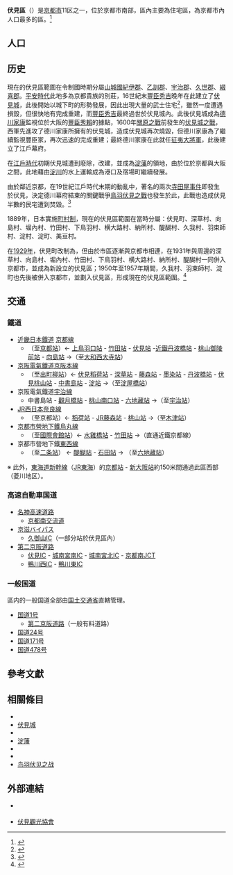 {{Infobox 日本的區
| 自治體名 =伏見區
| 圖像=[[File:Sembon-Torii_in_Fushimi_Inari_Grand_Shrine_15.JPG|240px]]
| 圖像說明=[[伏見稻荷大社|伏見稻荷大社]]千本[[鳥居|鳥居]]
| 區章 = 
| 區長 = 
| 日文原名=伏見区
| 平假名 =ふしみく
| 羅馬字拼音 =Fushimi-ku
| 都道府縣 = 京都府
| 市 = 京都市
| 支廳 = 
| 編號 =26109-2
| 面積 =61.66
| 邊界未定 = 
| 人口 = {{formatnum:{{自治體人口/京都府|京都市伏見区}}}}<ref>{{自治體人口/京都府|source}}</ref>
| 人口密度 = 
| 統計時間 = {{自治體人口/京都府|date}}
| 自治體 =京都市（[[山科區|山科區]]、[[東山區_(日本)|東山區]]、[[南区_(京都市)|南區]]）、[[向日市|向日市]]、[[長岡京市|長岡京市]]、[[大山崎町|大山崎町]]、[[八幡市|八幡市]]、[[久御山町|久御山町]]、[[宇治市|宇治市]]<br/>'''[[滋賀縣|滋賀縣]]'''：[[大津市|大津市]]|
| 樹 = 
| 花 = 
| 鳥 = 
| 其他象徵物 = 
| 其他象徵 = 
| 郵遞區號 =612-8511
| 所在地=伏見区東組町681
| 電話號碼 = 75-611-1101
| 外部連結 =http://www.city.kyoto.jp/fushimi/
| 經度 = 
| 緯度 = 
| 地圖 = Fushimi-ku_in_Kyoto_City.svg
| 註記 =
|}}
'''伏見區'''（{{jpn|j=伏見区|hg=ふしみく|rm=Fushimi ku|f=y}}）是[[京都市|京都市]]11区之一，位於京都市南部，區內主要為住宅區，為京都市內人口最多的區。<ref>{{Cite web| url=http://www.city.kyoto.lg.jp/fushimi/page/0000013282.html| title=伏見区の概要 : 伏見区の沿革・特長・文化| publisher=京都市伏見區公所| date=2012-11-12| accessdate=2017-06-06| language=ja| archive-date=2020-09-24| archive-url=https://web.archive.org/web/20200924223213/https://www.city.kyoto.lg.jp/fushimi/page/0000013282.html| dead-url=no}}</ref>

== 人口 ==

{{日本人口統計| location=Fushimi, Kyoto|無人口分布圖=1}}

== 历史 ==
現在的伏見區範圍在令制國時期分屬[[山城國|山城國]][[紀伊郡|紀伊郡]]、[[乙訓郡|乙訓郡]]、[[宇治郡|宇治郡]]、[[久世郡|久世郡]]、[[綴喜郡|綴喜郡]]。[[平安時代|平安時代]]此地多為京都貴族的別莊，16世紀末[[豐臣秀吉|豐臣秀吉]]晚年在此建立了[[伏見城|伏見城]]，此後開始以城下町的形勢發展，因此出現大量的武士住宅<ref>{{Cite web| url=http://www.city.kyoto.lg.jp/fushimi/page/0000013318.html| title=安土桃山時代　秀吉が開いた城下町| publisher=京都市伏見區公所| date=2008-09-12| accessdate=2017-06-06| language=ja| archive-date=2020-09-19| archive-url=https://web.archive.org/web/20200919053330/https://www.city.kyoto.lg.jp/fushimi/page/0000013318.html| dead-url=no}}</ref>，雖然一度遭遇{{tsl|ja|慶長伏見地震}}損毀，但很快地有完成重建，而[[豐臣秀吉|豐臣秀吉]]最終過世於伏見城內。此後伏見城成為[[德川家康|德川家康]]監視位於大阪的[[豐臣秀賴|豐臣秀賴]]的據點，1600年[[關原之戰|關原之戰]]前發生的[[伏見城之戰|伏見城之戰]]，西軍先進攻了德川家康所擁有的伏見城，造成伏見城再次燒毀，但德川家康為了繼續監視豐臣家，再次迅速的完成重建；最終德川家康在此就任[[征夷大將軍|征夷大將軍]]，此後建立了江戶幕府。

在[[江戶時代|江戶時代]]初期伏見城遭到廢除，改建{{tsl|ja|淀城}}，並成為[[淀藩|淀藩]]的領地，由於位於京都與大阪之間，此地藉由[[淀川|淀川]]的水上運輸成為港口{{tsl|ja|伏見港}}及宿場町{{Tsl|ja|伏見宿 (京街道)|伏見宿 (京街道)|伏見宿}}繼續發展。

由於鄰近京都，在19世紀江戶時代末期的動亂中，著名的兩次[[寺田屋事件|寺田屋事件]]即發生於伏見，決定德川幕府結束的關鍵戰爭[[鳥羽伏見之戰|鳥羽伏見之戰]]也發生於此，此戰也造成伏見半數的民宅遭到焚毀。<Ref>
{{Cite web| url=http://www.city.kyoto.lg.jp/fushimi/page/0000013321.html| title=伏見区の歴史 : 江戸時代～幕末　港湾商業都市の繁栄| publisher=京都市伏見區公所| date=2008-09-12| accessdate=2017-06-06| language=ja| archive-date=2020-09-19| archive-url=https://web.archive.org/web/20200919053607/https://www.city.kyoto.lg.jp/fushimi/page/0000013321.html| dead-url=no}}
</ref>

1889年，日本實施[[町村制|町村制]]，現在的伏見區範圍在當時分屬：伏見町、深草村、向島村、堀內村、竹田村、下鳥羽村、横大路村、納所村、醍醐村、久我村、羽束師村、淀村、淀町、美豆村。

在[[1929年|1929年]]，伏見町改制為{{Tsl|ja|伏見市}}，但由於市區逐漸與京都市相連，在1931年與周邊的深草村、向島村、堀內村、竹田村、下鳥羽村、横大路村、納所村、醍醐村一同併入京都市，並成為新設立的伏見區；1950年至1957年期間，久我村、羽束師村、淀町也先後被併入京都市，並劃入伏見區，形成現在的伏見區範圍。<ref>{{Cite web| url=http://www.city.kyoto.lg.jp/fushimi/page/0000013327.html| title=伏見区の歴史 : 近代産業への飛躍／明治・大正・昭和へ| publisher=京都市伏見區公所| date=2008-09-12| accessdate=2017-06-06| language=ja| archive-date=2016-04-14| archive-url=https://web.archive.org/web/20160414091654/http://www.city.kyoto.lg.jp/fushimi/page/0000013327.html| dead-url=no}}</ref>

== 交通 ==
=== 鐵道 ===
* [[近畿日本鐵道|近畿日本鐵道]]{{近鐵車站編號|B}} [[京都線_(近畿日本鐵道)|京都線]]
**（至[[京都站|京都站]]）← [[上鳥羽口站|上鳥羽口站]] - [[竹田站_(京都府)|竹田站]] - [[伏見站_(京都府)|伏見站]] -[[近鐵丹波橋站|近鐵丹波橋站]] - [[桃山御陵前站|桃山御陵前站]] - [[向島站|向島站]] →（至[[大和西大寺站|大和西大寺站]]）
* [[京阪電氣鐵道|京阪電氣鐵道]][[京阪本線|京阪本線]]
**（至[[出町柳站|出町柳站]]）← [[伏見稻荷站|伏見稻荷站]] - [[深草站|深草站]] - [[藤森站|藤森站]] - [[墨染站|墨染站]] - [[丹波橋站|丹波橋站]] - [[伏見桃山站|伏見桃山站]] - [[中書島站|中書島站]] - [[淀站|淀站]] →（至[[淀屋橋站|淀屋橋站]]）
* 京阪電氣鐵道[[宇治線|宇治線]]
**中書島站 - [[觀月橋車站|觀月橋站]] - [[桃山南口站|桃山南口站]] - [[六地藏站|六地藏站]] →（至[[宇治站_(JR西日本)|宇治站]]）
* [[西日本旅客鐵道|JR西日本]][[奈良線|奈良線]]
**（至京都站）← [[稻荷站|稻荷站]] - [[JR藤森站|JR藤森站]] - [[桃山站_(日本)|桃山站]] →（至[[木津站_(京都府)|木津站]]）
* [[京都市營地下鐵|京都市營地下鐵]][[烏丸線|烏丸線]]
**（至[[國際會館站|國際會館站]]）← [[水雞橋站|水雞橋站]] - [[竹田站_(京都府)|竹田站]] →（直通近鐵京都線）
* 京都市營地下鐵[[東西線_(京都市營地下鐵)|東西線]]
**（至[[二條站|二条站]]） ← [[醍醐站_(京都府)|醍醐站]] - [[石田站_(京都府)|石田站]] → （至[[六地藏站|六地藏站]]）

※ 此外，[[東海道新幹線|東海道新幹線]]（[[東海旅客鐵道|JR東海]]）的[[京都站|京都站]] - [[新大阪站|新大阪站]]約150米間通過此區西部（菱川地区）。

=== 高速自動車国道 ===
* [[名神高速道路|名神高速道路]]
** [[京都南交流道|京都南交流道]]
* [[京滋バイパス|京滋バイパス]]
** [[久御山IC|久御山IC]]（一部分站於伏見區內）
* [[第二京阪道路|第二京阪道路]]
** [[伏見IC|伏見IC]] - [[城南宮南IC|城南宮南IC]] - [[城南宮北IC|城南宮北IC]] - [[京都南JCT|京都南JCT]]
** [[鴨川西IC|鴨川西IC]] - [[鴨川東IC|鴨川東IC]]

=== 一般国道 ===
區内的一般国道全部由[[国土交通省|国土交通省]]直轄管理。
* [[国道1号|国道1号]]
** [[第二京阪道路|第二京阪道路]]（一般有料道路）
* [[国道24号|国道24号]]
* [[国道171号|国道171号]]
* [[国道478号|国道478号]]

==參考文獻==
{{reflist}}

== 相關條目 ==
* {{tsl|ja|伏見市}}
* [[伏見城|伏見城]]
* {{Tsl|ja|淀城}}
* [[淀藩|淀藩]]
* {{tsl|ja|伏見港}}
* {{tsl|ja|伏見宿 (京街道)}}
* [[鸟羽伏见之战|鸟羽伏见之战]]

== 外部連結 ==
{{commonscat|Fushimi-ku, Kyoto}}

* {{Ja}} {{Twitter|fushimi_ward|伏見區公所}}
* {{Ja}} [https://kyoto-fushimi.or.jp/ 伏見觀光協會] {{Wayback|url=https://kyoto-fushimi.or.jp/ |date=20210608160507 }}

{{京都府}}
{{Authority control}}